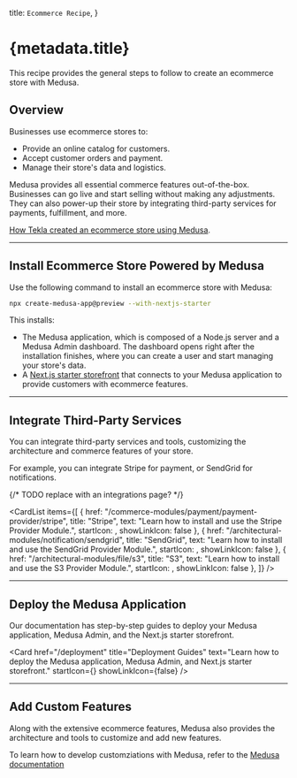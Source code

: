 
  title: `Ecommerce Recipe`,
}

# {metadata.title}

This recipe provides the general steps to follow to create an ecommerce store with Medusa.

## Overview

Businesses use ecommerce stores to:

- Provide an online catalog for customers.
- Accept customer orders and payment.
- Manage their store's data and logistics.

Medusa provides all essential commerce features out-of-the-box. Businesses can go live and start selling without making any adjustments. They can also power-up their store by integrating third-party services for payments, fulfillment, and more.

<Note title="Related use-case">

[How Tekla created an ecommerce store using Medusa](https://medusajs.com/blog/tekla/).

</Note>

---

## Install Ecommerce Store Powered by Medusa

Use the following command to install an ecommerce store with Medusa:

```bash
npx create-medusa-app@preview --with-nextjs-starter
```

This installs:

- The Medusa application, which is composed of a Node.js server and a Medusa Admin dashboard. The dashboard opens right after the installation finishes, where you can create a user and start managing your store's data.
- A [Next.js starter storefront](../../nextjs-starter/page.mdx) that connects to your Medusa application to provide customers with ecommerce features.

---

## Integrate Third-Party Services

You can integrate third-party services and tools, customizing the architecture and commerce features of your store.

For example, you can integrate Stripe for payment, or SendGrid for notifications.

{/* TODO replace with an integrations page? */}

<CardList items={[
  {
    href: "/commerce-modules/payment/payment-provider/stripe",
    title: "Stripe",
    text: "Learn how to install and use the Stripe Provider Module.",
    startIcon: <PuzzleSolid />,
    showLinkIcon: false
  },
  {
    href: "/architectural-modules/notification/sendgrid",
    title: "SendGrid",
    text: "Learn how to install and use the SendGrid Provider Module.",
    startIcon: <PuzzleSolid />,
    showLinkIcon: false
  },
  {
    href: "/architectural-modules/file/s3",
    title: "S3",
    text: "Learn how to install and use the S3 Provider Module.",
    startIcon: <PuzzleSolid />,
    showLinkIcon: false
  },
]} />

---

## Deploy the Medusa Application

Our documentation has step-by-step guides to deploy your Medusa application, Medusa Admin, and the Next.js starter storefront.

<Card
  href="/deployment"
  title="Deployment Guides"
  text="Learn how to deploy the Medusa application, Medusa Admin, and Next.js starter storefront."
  startIcon={<AcademicCapSolid />}
  showLinkIcon={false}
/>

---

## Add Custom Features

Along with the extensive ecommerce features, Medusa also provides the architecture and tools to customize and add new features.

To learn how to develop customziations with Medusa, refer to the [Medusa documentation](!docs!)
